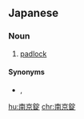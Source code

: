 ==Japanese==
{{ja-kanjitab|なん|きん|じょう}}

===Noun===
{{ja-noun|なんきんじょう}}

# [[padlock]]

====Synonyms====
* {{ja-r|パドロック}}, {{ja-r|パッドロック}}

[[hu:南京錠]]
[[chr:南京錠]]